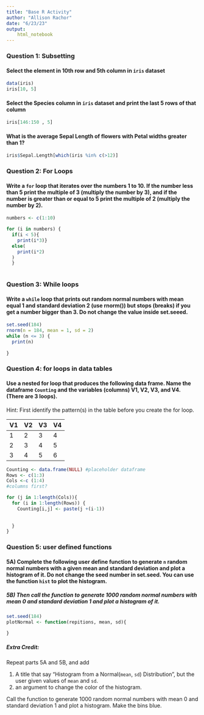 ```yaml
---
title: "Base R Activity"
author: "Allison Rachor"
date: "6/23/23"
output: 
    html_notebook
---
```


### Question 1: Subsetting

#### Select the element in 10th row and 5th column in `iris` dataset

```r
data(iris)
iris[10, 5]
```


#### Select the Species column in `iris` dataset and print the last 5 rows of that column
```r
iris[146:150 , 5]
```


#### What is the average Sepal Length of flowers with Petal widths greater than 1? 

```r
iris$Sepal.Length[which(iris %in% c(>12)]

```

### Question 2: For Loops

#### Write a `for` loop that iterates over the numbers 1 to 10. If the number less than 5 print the multiple of 3 (multiply the number by 3), and if the number is greater than or equal to 5 print the multiple of 2 (multiply the number by 2). 

```r
numbers <- c(1:10)

for (i in numbers) {
  if(i < 5){
    print(i*3)}
  else(
    print(i*2)
  )
  }
  


```

### Question 3: While loops

#### Write a `while` loop that prints out random normal numbers with mean equal 1 and standard deviation 2 (use rnorm()) but stops (breaks) if you get a number bigger than 3. Do not change the value inside set.seeed.
```r
set.seed(184)
rnorm(n = 184, mean = 1, sd = 2)
while (n <= 3) {
  print(n)
  
}
```

### Question 4: for loops in data tables

#### Use a nested for loop that produces the following data frame. Name the dataframe  `Counting` and the variables (columns)  V1, V2, V3, and V4.  (There are 3 loops). 

Hint: First identify the pattern(s) in the table before you create the for loop.

| V1 | V2 | V3 | V4 |  
|:-- |:-- |:-- |:-- |
| 1 | 2 | 3 | 4 |  
| 2 | 3 | 4 | 5 |  
| 3 | 4 | 5 | 6 |  

```r
Counting <- data.frame(NULL) #placeholder dataframe
Rows <- c(1:3)
Cols <-c (1:4)
#columns first?

for (j in 1:length(Cols)){
  for (i in 1:length(Rows)) {
    Counting[i,j] <- paste(j +(i-1))
  
    
  }
}
```

### Question 5: user defined functions

#### 5A) Complete the following user define function to generate `n` random normal numbers with a given mean and standard deviation and plot a histogram of it. Do not change  the seed number in set.seed. You can use the function `hist` to plot the histogram.  

##### 5B) Then call the function to generate 1000 random normal numbers with mean 0 and standard deviation 1 and plot a histogram of it.

```r
set.seed(184)
plotNormal <- function(repitions, mean, sd){
  
}


```

##### Extra Credit: 

Repeat parts 5A and 5B, and add 

1. A title that say "Histogram from a Normal(`mean`, `sd`) Distribution", but the user given values of `mean` and `sd`.
2. an argument to change the color of the histogram.  

Call the function to generate 1000 random normal numbers with mean 0 and standard deviation 1 and plot a histogram. Make the bins blue.

```r



```
